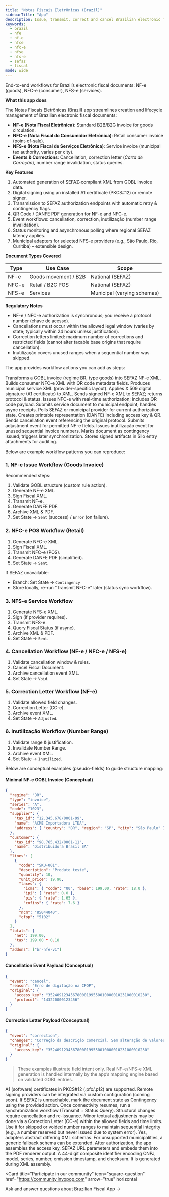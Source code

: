 ```yaml
---
title: "Notas Fiscais Eletrônicas (Brazil)"
sidebarTitle: "App"
description: Issue, transmit, correct and cancel Brazilian electronic fiscal documents (NF-e, NFC-e, NFS-e) via SEFAZ and municipal providers.
keywords:
  - brazil
  - nfe
  - nf-e
  - nfce
  - nfc-e
  - nfse
  - nfs-e
  - sefaz
  - fiscal
mode: wide
---
```


<Tabs>
  <Tab title="Description">
    <Card title="Brazil NF-e & NFS-e" icon="building-columns" cta="Learn more" href="/apps/notas-fiscais-eletronicas-brazil">
      End-to-end workflows for Brazil’s electronic fiscal documents: NF-e (goods), NFC-e (consumer), NFS-e (services).
    </Card>

**What this app does**

The Notas Fiscais Eletrônicas (Brazil) app streamlines creation and lifecycle management of Brazilian electronic fiscal documents:

- **NF-e (Nota Fiscal Eletrônica)**: Standard B2B/B2G invoice for goods circulation.
- **NFC-e (Nota Fiscal do Consumidor Eletrônica)**: Retail consumer invoice (point-of-sale).
- **NFS-e (Nota Fiscal de Serviços Eletrônica)**: Service invoice (municipal tax authority, varies per city).
- **Events & Corrections**: Cancellation, correction letter (_Carta de Correção_), number range invalidation, status queries.

**Key Features**

1. Automated generation of SEFAZ-compliant XML from GOBL invoice data.
2. Digital signing using an installed A1 certificate (PKCS#12) or remote signer.
3. Transmission to SEFAZ authorization endpoints with automatic retry & contingency flags.
4. QR Code / DANFE PDF generation for NF-e and NFC-e.
5. Event workflows: cancellation, correction, inutilização (number range invalidation).
6. Status monitoring and asynchronous polling where regional SEFAZ latency applies.
7. Municipal adapters for selected NFS-e providers (e.g., São Paulo, Rio, Curitiba) – extensible design.

**Document Types Covered**

| Type  | Use Case | Scope |
|-------|----------|-------|
| NF-e  | Goods movement / B2B | National (SEFAZ) |
| NFC-e | Retail / B2C POS     | National (SEFAZ) |
| NFS-e | Services             | Municipal (varying schemas) |

**Regulatory Notes**

- NF-e / NFC-e authorization is synchronous; you receive a protocol number (chave de acesso).
- Cancellations must occur within the allowed legal window (varies by state; typically within 24 hours unless justification).
- Correction letters limited: maximum number of corrections and restricted fields (cannot alter taxable base origins that require cancellation).
- Inutilização covers unused ranges when a sequential number was skipped.

</Tab>

<Tab title="Actions">

The app provides workflow actions you can add as steps:

<Card title="Generate NF-e XML" icon="code-compare" horizontal>
Transforms a GOBL invoice (regime BR, type goods) into SEFAZ NF-e XML.
</Card>

<Card title="Generate NFC-e XML" icon="code-compare" horizontal>
Builds consumer NFC-e XML with QR code metadata fields.
</Card>

<Card title="Generate NFS-e XML" icon="code-compare" horizontal>
Produces municipal service XML (provider-specific layout).
</Card>

<Card title="Sign Fiscal XML" icon="shield-check" horizontal>
Applies X.509 digital signature (A1 certificate) to XML.
</Card>

<Card title="Transmit NF-e" icon="paper-plane" horizontal>
Sends signed NF-e XML to SEFAZ; returns protocol & status.
</Card>

<Card title="Transmit NFC-e (POS)" icon="paper-plane" horizontal>
Issues NFC-e with real-time authorization; includes QR code payload.
</Card>

<Card title="Transmit NFS-e" icon="paper-plane" horizontal>
Submits service document to municipal endpoint; handles async receipts.
</Card>

<Card title="Query Fiscal Status" icon="magnifier" horizontal>
Polls SEFAZ or municipal provider for current authorization state.
</Card>

<Card title="Generate DANFE PDF" icon="file" horizontal>
Creates printable representation (DANFE) including access key & QR.
</Card>

<Card title="Cancel Fiscal Document" icon="x-circle" horizontal>
Sends cancellation event referencing the original protocol.
</Card>

<Card title="Correction Letter (CC-e)" icon="pencil" horizontal>
Submits adjustment event for permitted NF-e fields.
</Card>

<Card title="Invalidate Number Range" icon="list-x" horizontal>
Issues inutilização event for unused sequential invoice numbers.
</Card>

<Card title="Set State (Contingency)" icon="triangle-exclamation" horizontal>
Marks document as contingency issued; triggers later synchronization.
</Card>

<Card title="Archive XML & PDF" icon="box-archive" horizontal>
Stores signed artifacts in Silo entry attachments for auditing.
</Card>

</Tab>

<Tab title="Workflows">

Below are example workflow patterns you can reproduce:

### 1. NF-e Issue Workflow (Goods Invoice)

Recommended steps:

1. Validate GOBL structure (custom rule action).
2. Generate NF-e XML.
3. Sign Fiscal XML.
4. Transmit NF-e.
5. Generate DANFE PDF.
6. Archive XML & PDF.
7. Set State → `Sent` (success) / `Error` (on failure).

### 2. NFC-e POS Workflow (Retail)

1. Generate NFC-e XML.
2. Sign Fiscal XML.
3. Transmit NFC-e (POS).
4. Generate DANFE PDF (simplified).
5. Set State → `Sent`.

If SEFAZ unavailable:
- Branch: Set State → `Contingency`
- Store locally, re-run "Transmit NFC-e" later (status sync workflow).

### 3. NFS-e Service Workflow

1. Generate NFS-e XML.
2. Sign (if provider requires).
3. Transmit NFS-e.
4. Query Fiscal Status (if async).
5. Archive XML & PDF.
6. Set State → `Sent`.

### 4. Cancellation Workflow (NF-e / NFC-e / NFS-e)

1. Validate cancellation window & rules.
2. Cancel Fiscal Document.
3. Archive cancellation event XML.
4. Set State → `Void`.

### 5. Correction Letter Workflow (NF-e)

1. Validate allowed field changes.
2. Correction Letter (CC-e).
3. Archive event XML.
4. Set State → `Adjusted`.

### 6. Inutilização Workflow (Number Range)

1. Validate range & justification.
2. Invalidate Number Range.
3. Archive event XML.
4. Set State → `Inutilized`.

</Tab>

<Tab title="Example documents">

Below are conceptual examples (pseudo-fields) to guide structure mapping:

#### Minimal NF-e GOBL Invoice (Conceptual)

```json
{
  "regime": "BR",
  "type": "invoice",
  "series": "A",
  "code": "1023",
  "supplier": {
    "tax_id": "12.345.678/0001-99",
    "name": "ACME Importadora LTDA",
    "address": { "country": "BR", "region": "SP", "city": "São Paulo" }
  },
  "customer": {
    "tax_id": "98.765.432/0001-11",
    "name": "Distribuidora Brasil SA"
  },
  "lines": [
    {
      "code": "SKU-001",
      "description": "Produto teste",
      "quantity": 10,
      "unit_price": 19.90,
      "taxes": {
        "icms": { "code": "00", "base": 199.00, "rate": 18.0 },
        "ipi": { "rate": 0.0 },
        "pis": { "rate": 1.65 },
        "cofins": { "rate": 7.6 }
      },
      "ncm": "85044040",
      "cfop": "5102"
    }
  ],
  "totals": {
    "net": 199.00,
    "tax": 199.00 * 0.18
  },
  "addons": ["br-nfe-v1"]
}
```

#### Cancellation Event Payload (Conceptual)

```json
{
  "event": "cancel",
  "reason": "Erro de digitação na CFOP",
  "original": {
    "access_key": "35240912345678000199550010000010231000010230",
    "protocol": "143220000123456"
  }
}
```

#### Correction Letter Payload (Conceptual)

```json
{
  "event": "correction",
  "changes": "Correção da descrição comercial. Sem alteração de valores.",
  "original": {
    "access_key": "35240912345678000199550010000010231000010230"
  }
}
```

> These examples illustrate field intent only. Real NF-e/NFS-e XML generation is handled internally by the app’s mapping engine based on validated GOBL entries.

</Tab>

<Tab title="FAQ">

<AccordionGroup>
  <Accordion title="What certificate formats are supported?">
    A1 (software) certificates in PKCS#12 (.pfx/.p12) are supported. Remote signing providers can be integrated via custom configuration (coming soon).
  </Accordion>
  <Accordion title="How do I handle contingency issuance (SCAN, DPEC)?">
    If SEFAZ is unreachable, mark the document state as Contingency using the provided action. Once connectivity resumes, run a synchronization workflow (Transmit + Status Query).
  </Accordion>
  <Accordion title="Can I modify an NF-e after authorization?">
    Structural changes require cancellation and re-issuance. Minor textual adjustments may be done via a Correction Letter (CC-e) within the allowed fields and time limits.
  </Accordion>
  <Accordion title="When should I use inutilização?">
    Use it for skipped or voided number ranges to maintain sequential integrity (e.g., a number reserved but never issued due to system error).
  </Accordion>
  <Accordion title="Does the app cover municipal NFS-e differences?">
    Yes, adapters abstract differing XML schemas. For unsupported municipalities, a generic fallback schema can be extended.
  </Accordion>
  <Accordion title="How are QR codes and DANFE generated?">
    After authorization, the app assembles the access key, SEFAZ URL parameters and embeds them into the PDF renderer output.
  </Accordion>
  <Accordion title="What is the access key (chave de acesso)?">
    A 44-digit composite identifier encoding CNPJ, model, series, number, emission timestamp, and checksum. It is generated during XML assembly.
  </Accordion>
</AccordionGroup>

</Tab>
</Tabs>

<Card title="Participate in our community"
  icon="square-question"
  href="https://community.invopop.com"
  arrow="true"
  horizontal
>
  Ask and answer questions about Brazilian Fiscal App →
</Card>
